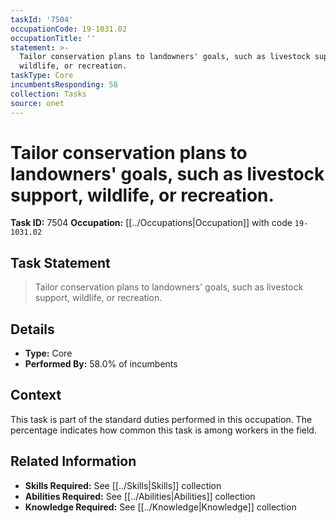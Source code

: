 ```yaml
---
taskId: '7504'
occupationCode: 19-1031.02
occupationTitle: ''
statement: >-
  Tailor conservation plans to landowners' goals, such as livestock support,
  wildlife, or recreation.
taskType: Core
incumbentsResponding: 58
collection: Tasks
source: onet
---
```

# Tailor conservation plans to landowners' goals, such as livestock support, wildlife, or recreation.

**Task ID:** 7504
**Occupation:** [[../Occupations|Occupation]] with code `19-1031.02`

## Task Statement

> Tailor conservation plans to landowners' goals, such as livestock support, wildlife, or recreation.

## Details

- **Type:** Core
- **Performed By:** 58.0% of incumbents

## Context

This task is part of the standard duties performed in this occupation. The percentage indicates how common this task is among workers in the field.

## Related Information

- **Skills Required:** See [[../Skills|Skills]] collection
- **Abilities Required:** See [[../Abilities|Abilities]] collection
- **Knowledge Required:** See [[../Knowledge|Knowledge]] collection
